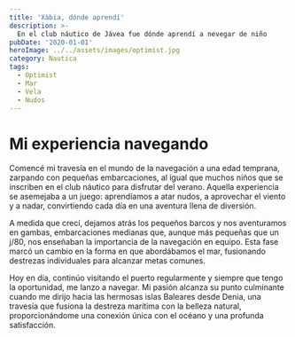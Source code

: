 ```yaml
---
title: 'Xàbia, dónde aprendí'
description: >-
  En el club náutico de Jávea fue dónde aprendí a nevegar de niño
pubDate: '2020-01-01'
heroImage: ../../assets/images/optimist.jpg
category: Nautica
tags:
  - Optimist
  - Mar
  - Vela
  - Nudos
---
```


# Mi experiencia navegando

Comencé mi travesía en el mundo de la navegación a una edad temprana, zarpando con pequeñas embarcaciones, al igual que muchos niños que se inscriben en el club náutico para disfrutar del verano. Aquella experiencia se asemejaba a un juego: aprendíamos a atar nudos, a aprovechar el viento y a nadar, convirtiendo cada día en una aventura llena de diversión.

A medida que crecí, dejamos atrás los pequeños barcos y nos aventuramos en gambas, embarcaciones medianas que, aunque más pequeñas que un j/80, nos enseñaban la importancia de la navegación en equipo. Esta fase marcó un cambio en la forma en que abordábamos el mar, fusionando destrezas individuales para alcanzar metas comunes.

Hoy en día, continúo visitando el puerto regularmente y siempre que tengo la oportunidad, me lanzo a navegar. Mi pasión alcanza su punto culminante cuando me dirijo hacia las hermosas islas Baleares desde Denia, una travesía que fusiona la destreza marítima con la belleza natural, proporcionándome una conexión única con el océano y una profunda satisfacción.
